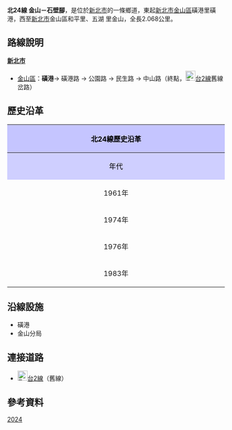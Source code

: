 {{Infobox TwRoad|
|Type=th
|Code=北24線
|Num=tp24
|Level=鄉道
|Length=2.068
|SpeedHigh=40
|Start=[[新北市|新北市]][[金山區_(台灣)|金山區]]金山
|End=新北市金山區磺港
}}
'''北24線 金山－石壁腳'''，是位於[[新北市|新北市]]的一條鄉道，東起[[新北市|新北市]][[金山區_(台灣)|金山區]]磺港里磺港，西至[[新北市|新北市]]金山區和平里、五湖 里金山，全長2.068公里。{{r|thb}}

== 路線說明 ==
;'''[[新北市|新北市]]'''
*[[金山區_(台灣)|金山區]]：'''磺港'''→ 磺港路 → 公園路 → 民生路 → 中山路（終點，[[File:TW_PHW2.svg|23px]][[台2線|台2線]]舊線岔路）

== 歷史沿革 ==
{| class="wikitable" style="width: 100%"
! style="text-align:center; background:#C5C5FF; color:black" colspan=3 align=center | 北24線歷史沿革
|- 
! style="text-align:center; background:#CFCFFF; color:black" width="8%" | 年代 !! style="text-align:center; background:#D3D3FF; color:black" width="46%" | 本編號沿革 !! style="text-align:center; background:#D3D3FF; color:black" width="46%" | 本路線沿革
|- 
! 1961年{{r|gazette1966}}
| 缺號 || rowspan=2| 當時非公路系統
|-
! 1974年
| 新編[[File:TW_THWtp24.png|30px]]北24線，路線名為'''淡水－糞箕湖'''，里程4.700Km。
|-
! 1976年{{r|gazette1976}}
| 解編為空號 || 編為[[File:TW_THWtp22.png|30px]]'''[[北22線|北22線]]'''
|-
! 1983年
| colspan=2|本線改編為[[File:TW_THWtp24.png|30px]]'''北24線'''，原號改編為'''磺溪-兩湖'''線，里程5.587Km，並同時增加支線一條。
|}

== 沿線設施 ==
*磺港
*金山分局

== 連接道路 ==
*[[File:TW_PHW2.svg|23px]][[台2線|台2線]]（舊線）

== 參考資料 ==
{{reflist|refs=

<ref name="thb">{{cite web |url=http://spreadsheets.google.com/pub?key=0Avc0r7dng8JrdFF0YmRlSEl1dWhxVmJtR2hwZDFmcFE&gid=0 |title=臺北縣鄉道公路路線表 |accessdate=2010-11-01 |date=2010-07-19 |publisher=公路總局 |archive-date=2014-04-20 |archive-url=https://web.archive.org/web/20140420112137/https://spreadsheets.google.com/pub?key=0Avc0r7dng8JrdFF0YmRlSEl1dWhxVmJtR2hwZDFmcFE&gid=0 |dead-url=yes }}</ref>

<ref name="gazette1966">{{cite web |url=http://gaz.ncl.edu.tw/detail.jsp?sysid=E0921514 |title=公告臺灣省縣鄉道及專用公路路線里程表 |accessdate=2010-11-01 |date=1966-08-01 |work=政府公報資訊網 |publisher=臺灣省政府 |archive-date=2021-01-24 |archive-url=https://web.archive.org/web/20210124100834/https://gaz.ncl.edu.tw/detail.jsp?sysid=E0921514 |dead-url=yes }}</ref>

<ref name="gazette1976">{{cite web |url=http://gaz.ncl.edu.tw/detail.jsp?sysid=E0814166 |title=公告「65年度臺灣省公路資料統計表」 |accessdate=2010-11-01 |date=1977-09-09 |work=政府公報資訊網 |publisher=臺灣省政府 |archive-date=2021-01-24 |archive-url=https://web.archive.org/web/20210124163606/https://gaz.ncl.edu.tw/detail.jsp?sysid=E0814166 |dead-url=yes }}</ref>

}}

{{新北市鄉道}}

[[Category:新北市區道|2024]]